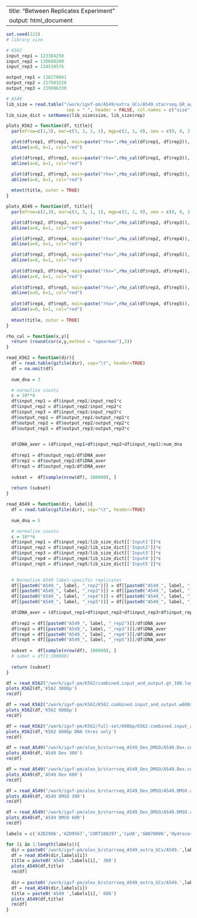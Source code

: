 
---
title: "Between Replicates Experiment"
output: html_document
---

```r
set.seed(123)
# library size

# K562
input_rep1 = 123384250
input_rep2 = 130680200
input_rep3 = 134539576

output_rep1 = 116270841
output_rep2	= 217503220
output_rep3	= 219086330

# A549
lib_size = read.table("/work/igvf-pm/A549/extra_GCs/A549.starrseq.GR_agonists.lib_sizes.txt", 
                       sep = " ", header = FALSE, col.names = c("size", "rep"))
lib_size_dict = setNames(lib_size$size, lib_size$rep)
```

```r
plots_K562 = function(df, title){
  par(mfrow=c(1,3), mar=c(3, 3, 1, 1), mgp=c(2, 1, 0), oma = c(0, 0, 2, 0))

  plot(df$rep1, df$rep2, main=paste("rho=",rho_cal(df$rep1, df$rep2)), xlab="Replicate1", ylab="Replicate2")
  abline(a=0, b=1, col="red")

  plot(df$rep1, df$rep3, main=paste("rho=",rho_cal(df$rep1, df$rep3)), xlab="Replicate1", ylab="Replicate3")
  abline(a=0, b=1, col="red")

  plot(df$rep2, df$rep3, main=paste("rho=",rho_cal(df$rep2, df$rep3)), xlab="Replicate2", ylab="Replicate3")
  abline(a=0, b=1, col="red")
  
  mtext(title, outer = TRUE)
}

plots_A549 = function(df, title){
  par(mfrow=c(2,3), mar=c(3, 3, 1, 1), mgp=c(2, 1, 0), oma = c(0, 0, 2, 0))

  plot(df$rep2, df$rep3, main=paste("rho=",rho_cal(df$rep2, df$rep3)), xlab="Replicate2", ylab="Replicate3")
  abline(a=0, b=1, col="red")

  plot(df$rep2, df$rep4, main=paste("rho=",rho_cal(df$rep2, df$rep4)), xlab="Replicate2", ylab="Replicate4")
  abline(a=0, b=1, col="red")

  plot(df$rep2, df$rep5, main=paste("rho=",rho_cal(df$rep2, df$rep5)), xlab="Replicate2", ylab="Replicate5")
  abline(a=0, b=1, col="red")
  
  plot(df$rep3, df$rep4, main=paste("rho=",rho_cal(df$rep3, df$rep4)), xlab="Replicate3", ylab="Replicate4")
  abline(a=0, b=1, col="red")
  
  plot(df$rep3, df$rep5, main=paste("rho=",rho_cal(df$rep3, df$rep5)), xlab="Replicate3", ylab="Replicate5")
  abline(a=0, b=1, col="red")
  
  plot(df$rep4, df$rep5, main=paste("rho=",rho_cal(df$rep4, df$rep5)), xlab="Replicate4", ylab="Replicate5")
  abline(a=0, b=1, col="red")
  
  mtext(title, outer = TRUE)
}

rho_cal = function(x,y){
  return (round(cor(x,y,method = "spearman"),2))
}

read_K562 = function(dir){
  df = read.table(gzfile(dir), sep="\t", header=TRUE)
  df = na.omit(df)
  
  num_dna = 3

  # normalize counts
  c = 10**6
  df$input_rep1 = df$input_rep1/input_rep1*c
  df$input_rep2 = df$input_rep2/input_rep2*c
  df$input_rep3 = df$input_rep3/input_rep3*c
  df$output_rep1 = df$output_rep1/output_rep1*c
  df$output_rep2 = df$output_rep2/output_rep2*c
  df$output_rep3 = df$output_rep3/output_rep3*c
  

  df$DNA_aver = (df$input_rep1+df$input_rep2+df$input_rep1)/num_dna
  
  df$rep1 = df$output_rep1/df$DNA_aver
  df$rep2 = df$output_rep2/df$DNA_aver
  df$rep3 = df$output_rep3/df$DNA_aver
  
  subset =  df[sample(nrow(df), 100000), ]
  
  return (subset)
}

read_A549 = function(dir, label){
  df = read.table(gzfile(dir), sep="\t", header=TRUE)
  
  num_dna = 5

  # normalize counts
  c = 10**6
  df$input_rep1 = df$input_rep1/lib_size_dict[['Input1']]*c
  df$input_rep2 = df$input_rep2/lib_size_dict[['Input2']]*c
  df$input_rep3 = df$input_rep3/lib_size_dict[['Input3']]*c
  df$input_rep4 = df$input_rep4/lib_size_dict[['Input4']]*c
  df$input_rep5 = df$input_rep5/lib_size_dict[['Input5']]*c
  

  # Normalize A549 label-specific replicates
  df[[paste0("A549_", label, "_rep2")]] = df[[paste0("A549_", label, "_rep2")]]/lib_size_dict[[paste0("TFX2_", label)]]*c
  df[[paste0("A549_", label, "_rep3")]] = df[[paste0("A549_", label, "_rep3")]]/lib_size_dict[[paste0("TFX3_", label)]]*c
  df[[paste0("A549_", label, "_rep4")]] = df[[paste0("A549_", label, "_rep4")]]/lib_size_dict[[paste0("TFX4_", label)]]*c
  df[[paste0("A549_", label, "_rep5")]] = df[[paste0("A549_", label, "_rep5")]]/lib_size_dict[[paste0("TFX5_", label)]]*c

  df$DNA_aver = (df$input_rep1+df$input_rep2+df$input_rep3+df$input_rep4+df$input_rep5)/num_dna
  
  df$rep2 = df[[paste0("A549_", label, "_rep2")]]/df$DNA_aver
  df$rep3 = df[[paste0("A549_", label, "_rep3")]]/df$DNA_aver
  df$rep4 = df[[paste0("A549_", label, "_rep4")]]/df$DNA_aver
  df$rep5 = df[[paste0("A549_", label, "_rep5")]]/df$DNA_aver
  
  subset =  df[sample(nrow(df), 100000), ]
  # subet = df[1:100000]
  
  return (subset)
}
```

```r
df = read_K562("/work/igvf-pm/K562/combined.input_and_output.gt_100.log2FC.sequence.txt.gz")
plots_K562(df,'K562 300bp')
rm(df)
```


```r
df = read_K562("/work/igvf-pm/K562/K562.combined.input_and_output.w600s50.gt_200.log2FC.sequence.txt.gz")
plots_K562(df,'K562 600bp')
rm(df)
```

```r
df = read_K562("/work/igvf-pm/K562/full-set/600bp/K562.combined.input_and_output.w600s50.gt_200.thres_dna_only.log2FC.sequenc.na_removed.txt.gz")
plots_K562(df,'K562 600bp DNA thres only')
rm(df)
```

```r
df = read_A549("/work/igvf-pm/alex_b/starrseq_A549_Dex_DMSO/A549.Dex.combined.input_and_output.log2FC.gt_200.sequence.txt.gz",'Dex')
plots_A549(df,'A549 Dex 300')
rm(df)
```

```r
df = read_A549("/work/igvf-pm/alex_b/starrseq_A549_Dex_DMSO/A549.Dex.combined.input_and_output.w600s50.log2FC.gt_200.sequence.final.txt.gz",'Dex')
plots_A549(df,'A549 Dex 600')
rm(df)
```

```r
df = read_A549("/work/igvf-pm/alex_b/starrseq_A549_Dex_DMSO/A549.DMSO.combined.input_and_output.log2FC.gt_200.sequence.txt.gz",'DMSO')
plots_A549(df,'A549 DMSO 300')
rm(df)
```

```r
df = read_A549("/work/igvf-pm/alex_b/starrseq_A549_Dex_DMSO/A549.DMSO.combined.input_and_output.w600s50.log2FC.gt_200.sequence.final.txt.gz",'DMSO') 
plots_A549(df,'A549 DMSO 600')
rm(df)
```

```r
labels = c('AZD2906','AZD9567','CORT108297','CpdA','GW870086','Hydrocortisone','Mapracorat','RU486','ZK216348')

for (i in 1:length(labels)){
  dir = paste0('/work/igvf-pm/alex_b/starrseq_A549_extra_GCs/A549.',labels[i],'.combined.input_and_output.w300s50.log2FC.gt_200.sequence.final.txt.gz')
  df = read_A549(dir,labels[i])
  title = paste0('A549 ',labels[i],' 300')
  plots_A549(df,title)
  rm(df)
  
  dir = paste0('/work/igvf-pm/alex_b/starrseq_A549_extra_GCs/A549.',labels[i],'.combined.input_and_output.w600s50.log2FC.gt_200.sequence.final.txt.gz')
  df = read_A549(dir,labels[i])
  title = paste0('A549 ',labels[i],' 600')
  plots_A549(df,title)
  rm(df)
}
```

